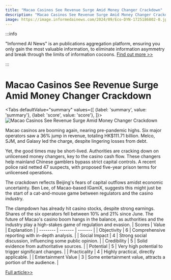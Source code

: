 ```yaml
---
title: "Macao Casinos See Revenue Surge Amid Money Changer Crackdown"
description: "Macao Casinos See Revenue Surge Amid Money Changer Crackdown"
image: https://image.informedainews.com/2024/09/Eco-DYN-1725186802-0.jpg
---
```



:::info

"Informed AI News" is an publications aggregation platform, ensuring you only gain the most valuable information, to eliminate information asymmetry and break through the limits of information cocoons.  [Find out more >>](/)

:::

# Macao Casinos See Revenue Surge Amid Money Changer Crackdown


<Tabs
	defaultValue="summary"
	values={[
	{label: 'summary', value: 'summary'},
	{label: 'score', value: 'score'},
]}>
<TabItem value="summary">
<img
  src="https://image.informedainews.com/2024/09/Eco-DYN-1725186802-0.jpg"
  alt="Macao Casinos See Revenue Surge Amid Money Changer Crackdown"
/>



Macao casinos are booming again, nearing pre-pandemic highs. Six major operators saw a 36% jump in revenue, totaling HK$111.71 billion. Melco, SJM, and Galaxy led the charge, despite lingering losses from debt.

Yet, the good times may be short-lived. Authorities are cracking down on unlicensed money changers, key to the casino cash flow. These changers help mainland Chinese gamblers bypass strict capital controls. A recent police raid netted 47 suspects, with proposed five-year prison terms for unlicensed operations.

The crackdown reflects Beijing's fears of capital outflows amidst economic uncertainty. Ben Lee, of Macao-based IGamiX, suggests this might just be the start of a cat-and-mouse game between regulators and the casino industry.

The clampdown has already hit casino stocks, despite strong earnings. Shares of the six operators fell between 10% and 21% since June. The future of Macao's casino boom hangs in the balance, as authorities and the industry play a high-stakes game of regulation and evasion.
</TabItem>
<TabItem value="score">
	| Scores     | Value   | Explanation |
	| -------- | ------- | ------- |
	| Objectivity  | 6    | Comprehensive reporting with in-depth analysis.    |
	| Social Impact | 4     | Strong social discussion, influencing some public opinion.    |
	| Credibility    | 5    | Solid evidence from authoritative sources.    |
	| Potential    | 5    | Very high potential to trigger significant changes.    |
	| Practicality    | 4    | Highly practical, directly applicable.    |
	| Entertainment Value    | 3    | Some entertainment value, attracts a portion of the audience.    |
</TabItem>
</Tabs>

[Full article>>](https://asia.nikkei.com/Politics/Macao-casinos-rake-in-revenue-as-authorities-target-money-changers)
